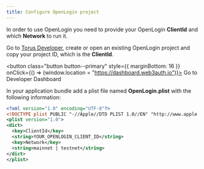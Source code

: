 ```yaml
---
title: Configure OpenLogin project
---
```


In order to use OpenLogin you need to provide your OpenLogin **ClientId** and which **Network** to run it.

Go to [Torus Developer](https://dashboard.web3auth.io), create or open an existing OpenLogin project and copy your project ID, which is the
**ClientId**.

<button class="button button--primary" style={{ marginBottom: 16 }} onClick={() => (window.location = "https://dashboard.web3auth.io")}>
  Go to Developer Dashboard
</button>

In your application bundle add a plist file named **OpenLogin.plist** with the following information:

```xml
<?xml version="1.0" encoding="UTF-8"?>
<!DOCTYPE plist PUBLIC "-//Apple//DTD PLIST 1.0//EN" "http://www.apple.com/DTDs/PropertyList-1.0.dtd">
<plist version="1.0">
<dict>
  <key>ClientId</key>
  <string>YOUR_OPENLOGIN_CLIENT_ID</string>
  <key>Network</key>
  <string>mainnet | testnet</string>
</dict>
</plist>
```
